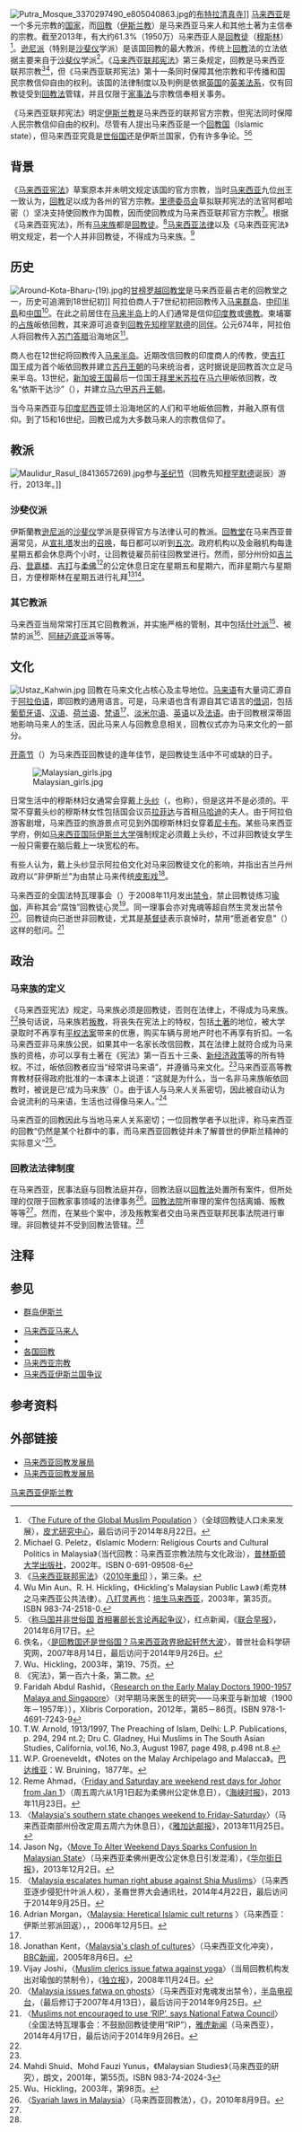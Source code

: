 {{noteTA
|1=zh-cn:泰米尔; zh-hk:泰米爾; zh-tw:坦米爾; zh-sg:淡米尔;
|2=zh-cn:伊斯兰教; zh-hk:伊斯蘭教; zh-tw:伊斯蘭教; zh-sg:伊斯兰教;
|3=zh-cn:清真寺; zh-hk:清真寺; zh-tw:清真寺; zh-sg:回教堂;
}}
[[File:Putra_Mosque_3370297490_e805040863.jpg|thumb]]的[[布特拉清真寺|布特拉清真寺]]]]
[[马来西亚|马来西亚]]是一个多元宗教的[[国家|国家]]，而[[回教|回教]]（[[伊斯兰教|伊斯兰教]]）是马来西亚马来人和其他土著为主信奉的宗教。截至2013年，有大约61.3%（1950万）马来西亚人是[[回教徒|回教徒]]（[[穆斯林|穆斯林]]）<ref>〈[http://features.pewforum.org/muslim-population-graphic/#/Malaysia The Future of the Global Muslim Population] {{Wayback|url=http://features.pewforum.org/muslim-population-graphic/#/Malaysia |date=20130428232858 }}〉（全球回教徒人口未来发展），[[皮尤研究中心|皮尤研究中心]]，最后访问于2014年8月22日。</ref>。[[逊尼派|逊尼派]]（特别是[[沙斐仪派|沙斐仪]]学派）是该国回教的最大教派，传统上[[回教|回教]]法的立法依据主要来自于[[沙斐仪|沙斐仪]]学派<ref>Michael G. Peletz，《Islamic Modern: Religious Courts and Cultural Politics in Malaysia》（当代回教：马来西亚宗教法院与文化政治），[[普林斯顿大学出版社|普林斯顿大学出版社]]，2002年。ISBN 0-691-09508-6</ref>。《[[马来西亚联邦宪法|马来西亚联邦宪法]]》第三条规定，回教是马来西亚联邦宗教<ref>《[[马来西亚宪法|马来西亚联邦宪法]]》（[http://www.agc.gov.my/images/Personalisation/Buss/pdf/Federal%20Consti%20(BI%20text).pdf 2010年重印]  {{webarchive|url=https://www.webcitation.org/6CaWV7ve3?url=http://www.agc.gov.my/images/Personalisation/Buss/pdf/Federal%20Consti%20%28BI%20text%29.pdf |date=2012-12-01 }}），第三条。</ref><ref>Wu Min Aun、R. H. Hickling，《Hickling's Malaysian Public Law》（希克林之马来西亚公共法律）。[[八打灵再也|八打灵再也]]：[[培生集团|培生马来西亚]]，2003年，第35页。ISBN 983-74-2518-0.</ref>，但《马来西亚联邦宪法》第十一条同时保障其他宗教和平传播和国民宗教信仰自由的权利。该国的法律制度以及判例是依据[[英格兰法律|英国]]的[[英美法系|英美法系]]，仅有回教徒受到[[伊斯兰教法|回教法]]管辖，并且仅限于[[家事法|家事法]]与宗教信奉相关事务。

《马来西亚联邦宪法》明定[[伊斯兰教|伊斯兰教]]是马来西亚的联邦官方宗教，但宪法同时保障人民宗教信仰自由的权利。尽管有人提出马来西亚是一个[[伊斯兰国_(政权形式)|回教国]]（Islamic state），但马来西亚究竟是[[世俗国|世俗国]]还是伊斯兰国家，仍有许多争论。{{NoteTag|参见：[[马来西亚伊斯兰国争议|马来西亚伊斯兰国争议]]}}<ref>〈[http://www.redotnews.com/seatoday/show/44102.html 称马国并非世俗国 首相署部长言论再起争议]〉，红点新闻，《[[联合早报|联合早报]]》，2014年6月17日。</ref><ref>佚名，〈[http://www.pacilution.com/ShowArticle.asp?ArticleID=924 是回教国还是世俗国？马来西亚政界掀起轩然大波]〉，普世社会科学研究网，2007年8月14日，最后访问于2014年9月26日。</ref>

==背景==
《[[马来西亚宪法|马来西亚宪法]]》草案原本并未明文规定该国的官方宗教，当时[[马来西亚|马来西亚]]九位[[马来西亚行政区划|州]]王一致认为，[[回教|回教]]足以成为各州的官方宗教。[[里德委员会|里德委员会]]草拟联邦宪法的法官阿都哈密（{{lang|ms|Abdul Hamid}}）坚决支持使回教作为国教，因而使回教成为马来西亚联邦官方宗教<ref>Wu、Hickling，2003年，第19、75页。</ref>。根据《马来西亚宪法》{{link-en|马来西亚宪法第一百六十条|Article 160 of the Constitution of Malaysia|第一百六十条}}，所有[[马来族|马来族]]都是[[回教徒|回教徒]]。<ref>《宪法》，第一百六十条，第二款。</ref>[[马来西亚法律制度|马来西亚法律]]以及《马来西亚宪法》明文规定，若一个人并非回教徒，不得成为马来族。<ref name="Rashid2012">Faridah Abdul Rashid，〈[http://books.google.com/books?id=LNu6b6uY7PgC&pg=PA85 Research on the Early Malay Doctors 1900-1957 Malaya and Singapore]〉（对早期马来医生的研究——马来亚与新加坡（1900年－1957年）），Xlibris Corporation，2012年，第85－86页。ISBN 978-1-4691-7243-9</ref>

==历史==
[[File:Around-Kota-Bharu-(19).jpg|thumb]]{{link-en|道北 (马来西亚)|Tumpat|道北}}的[[甘榜罗越回教堂|甘榜罗越回教堂]]是马来西亚最古老的回教堂之一，历史可追溯到18世纪初]]
阿拉伯商人于7世纪初把回教传入[[马来群岛|马来群岛]]、[[中印半島|中印半島]]和[[中国|中国]]<ref>T.W. Arnold, 1913/1997, The Preaching of Islam, Delhi: L.P. Publications, p. 294, 294 nt.2; Dru C. Gladney, Hui Muslims in The South Asian Studies, California, vol.16, No.3, August 1987, page 498, p.498 nt.8.</ref>。在此之前居住在[[马来半岛|马来半岛]]上的人们通常是信仰[[印度教|印度教]]或[[佛教|佛教]]。柬埔寨的[[占族|占族]]皈依回教，其来源可追查到[[伊斯兰教的先知|回教先知]][[穆罕默德|穆罕默德]]的[[萨哈巴|同伴]]{{link-en|哲赫什 (萨哈巴)|Jahsh ibn Riyab|哲赫什}}。公元674年，阿拉伯人将回教传入[[苏门答腊|苏门答腊]]沿海地区<ref>W.P. Groeneveldt，《Notes on the Malay Archipelago and Malacca》。[[雅加达|巴达维亚]]：W. Bruining，1877年。</ref>。

{{link-en|印度回教|Islam in India|印度回教徒}}商人也在12世纪将回教传入[[马来半岛|马来半岛]]。近期改信回教的印度商人的传教，使[[吉打|吉打]]国王{{link-en|苏丹慕查法沙一世|Sultan Mudzafar Shah I}}成为首个皈依回教并建立[[吉打苏丹王朝|苏丹王朝]]的马来统治者，这时据说是回教首次立足马来半岛。13世纪，[[新加坡王国|新加坡王国]]最后一位国王[[拜里米苏拉|拜里米苏拉]]在[[马六甲|马六甲]]皈依回教，改名“依斯干达沙”（{{lang|ms|Iskandar Shah}}），并建立[[马六甲苏丹王朝|马六甲苏丹王朝]]。

当今马来西亚与[[印度尼西亚|印度尼西亚]]领土沿海地区的人们和平地皈依回教，并融入原有信仰。到了15和16世纪，回教已成为大多数马来人的宗教信仰了。

==教派==
[[File:Maulidur_Rasul_(8413657269).jpg|thumb]]参与[[圣纪节|圣纪节]]（回教先知[[穆罕默德|穆罕默德]]诞辰）游行，2013年。]]

===沙斐仪派===
伊斯蘭教[[逊尼派|逊尼派]]的[[沙斐仪派|沙斐仪]]学派是获得官方与法律认可的教派。[[回教堂|回教堂]]在马来西亚普遍常见，从[[宣礼塔|宣礼塔]]发出的[[宣礼|召唤]]，每日都可以听到[[礼拜_(伊斯兰教)|五次]]。政府机构以及金融机构每逢星期五都会休息两个小时，让回教徒雇员前往回教堂进行{{link-en|聚礼拜|Jumu'ah|礼拜}}。然而，部分州份如[[吉兰丹|吉兰丹]]、[[登嘉楼|登嘉楼]]、[[吉打|吉打]]与[[柔佛|柔佛]]<ref>Reme Ahmad，〈[http://www.straitstimes.com/breaking-news/se-asia/story/friday-and-saturday-are-weekend-rest-days-johor-jan-1-20131123 Friday and Saturday are weekend rest days for Johor from Jan 1]〉（周五周六从1月1日起为柔佛州公定休息日），《[[海峡时报|海峡时报]]》，2013年11月23日。</ref>的公定休息日定在星期五和星期六，而非星期六与星期日，方便穆斯林在星期五进行礼拜<ref>〈[http://www.thejakartapost.com/news/2013/11/25/malaysias-southern-state-changes-weekend-friday-saturday.html Malaysia's southern state changes weekend to Friday-Saturday]〉（马来西亚南部州份改定周五周六为休息日），《[[雅加达邮报|雅加达邮报]]》，2013年11月25日。</ref><ref>Jason Ng，〈[http://blogs.wsj.com/searealtime/2013/12/02/move-to-alter-weekend-days-sparks-confusion-in-malaysian-state/ Move To Alter Weekend Days Sparks Confusion In Malaysian State]〉（马来西亚柔佛州更改公定休息日引发混淆），《[[华尔街日报|华尔街日报]]》，2013年12月2日。</ref>。

===其它教派===
马来西亚当局常常打压其它回教教派，并实施严格的管制，其中包括[[什叶派|什叶派]]<ref>〈[http://www.abna.ir/english/service/east-asia/archive/2014/04/22/604031/story.html Malaysia escalates human right abuse against Shia Muslims]〉（马来西亚逐步侵犯什叶派人权），圣裔世界大会通讯社，2014年4月22日，最后访问于2014年9月25日。</ref>、被禁的{{link-en|澳尔根|Al-Arqam}}派<ref>Adrian Morgan，〈[http://www.speroforum.com/site/article.asp?id=6922 Malaysia: Heretical Islamic cult returns] {{Wayback|url=http://www.speroforum.com/site/article.asp?id=6922 |date=20141006124149 }}〉（马来西亚：伊斯兰邪派回返），{{link-en|斯佩罗新闻|Spero News}}，2006年12月5日。</ref>、[[阿赫迈底亚|阿赫迈底亚]]派等等。
{{clear}}

==文化==
[[File:Ustaz_Kahwin.jpg|thumb]]
回教在马来文化{{里}}占核心及主导地位。[[马来语|马来语]]有大量词汇源自于[[阿拉伯语|阿拉伯语]]，即回教的通用语言。可是，马来语也含有源自其它语言的[[借词|借词]]，包括[[葡萄牙语|葡萄牙语]]、[[汉语|汉语]]、[[荷兰语|荷兰语]]、[[梵语|梵语]]<ref name="Rashid2012"/>、[[淡米尔语|淡米尔语]]、[[英语|英语]]以及[[法语|法语]]。由于回教根深蒂固地影响马来人的生活，因此马来人与回教息息相关，回教仪式亦为马来文化的一部分。

[[开斋节|开斋节]]（{{lang|ms|Hari Raya Aidilfitri}}）为马来西亚回教徒的逢年佳节，是回教徒生活中不可或缺的日子。

[[File:Malaysian_girls.jpg|thumb]]

日常生活中的穆斯林妇女通常会穿戴上[[希贾布|头纱]]（{{lang|ms|tudung}}，也称{{lang|ms|hijab}}），但是这并不是必须的。平常不穿戴头纱的穆斯林女性包括国会议员[[拉菲达|拉菲达]]与首相[[马哈迪·莫哈末|马哈迪]]的夫人。由于阿拉伯游客剧增，马来西亚的旅游景点可见到外国穆斯林妇女穿着[[尼卡布|尼卡布]]。某些马来西亚学府，例如[[马来西亚国际伊斯兰大学|马来西亚国际伊斯兰大学]]强制规定必须戴上头纱，不过非回教徒女学生一般只需要在脑后戴上一块宽松的布。

有些人认为，戴上头纱显示阿拉伯文化对马来回教徒文化的影响，并指出吉兰丹州政府以“非伊斯兰”为由禁止马来传统[[哇扬皮影偶戏|皮影戏]]<ref>Jonathan Kent，〈[http://news.bbc.co.uk/2/hi/programmes/from_our_own_correspondent/4749379.stm Malaysia's clash of cultures]〉（马来西亚文化冲突），[[BBC新闻|BBC新闻]]，2005年8月6日。</ref>。

马来西亚的全国法特瓦理事会（{{lang|en|National Fatwa Council}}）于2008年11月发出[[伊斯兰教令|禁令]]，禁止回教徒练习[[瑜伽|瑜伽]]，声称其会“腐蚀”回教徒心灵<ref>Vijay Joshi，〈[http://www.independent.co.uk/news/world/asia/muslim-clerics-issue-fatwa-against-yoga-1032372.html Muslim clerics issue fatwa against yoga]〉（当局回教机构发出对瑜伽的禁制令），《[[独立报|独立报]]》，2008年11月24日。</ref>。同一理事会亦对鬼魂等超自然生灵发出禁令<ref>〈[http://www.aljazeera.com/news/asia-pacific/2007/04/200852513106697452.html Malaysia issues fatwa on ghosts]〉（马来西亚对鬼魂发出禁令），[[半岛电视台|半岛电视台]]，（最后修订于2007年4月13日），最后访问于2014年9月25日。</ref>。回教徒向已逝世非回教徒，尤其是[[基督教|基督徒]]表示哀悼时，禁用“愿逝者安息”（{{lang-en|Rest in peace}}）这样的慰问。<ref>〈[https://my.news.yahoo.com/muslims-not-encouraged-rip-says-national-fatwa-council-121641600.html Muslims not encouraged to use ‘RIP’, says National Fatwa Council]〉（全国法特瓦理事会：不鼓励回教徒使用“RIP”），[[雅虎新闻|雅虎新闻]]（马来西亚），2014年4月17日，最后访问于2014年9月26日。</ref>

==政治==

===马来族的定义===
《马来西亚宪法》规定，马来族必须是回教徒，否则在法律上，不得成为马来族。<ref name="Rashid2012"/>换句话说，马来族若[[叛教_(伊斯兰教)|叛教]]，将丧失在宪法上的特权，包括[[马来西亚土著|土著]]的地位，被大学录取时不再享有[[平权法案|平权法案]]带来的优惠，购买车辆与房地产时也不再享有折扣。一名马来西亚非马来族公民，如果其中一名家长改信回教，其在法律上就符合成为马来族的资格，亦可以享有土著在《宪法》第一百五十三条、[[新经济政策_(马来西亚)|新经济政策]]等的所有特权。不过，皈依回教者应当“经常讲马来语”，并遵循马来文化。<ref name="Rashid2012"/>马来西亚高等教育教材获得政府批准的一本课本上说道：“这就是为什么，当一名非马来族皈依回教时，被说是已‘成为马来族’（{{lang|ms|masuk Melayu}}）。由于该人与马来人关系密切，因此被自动认为会说流利的马来语，生活也过得像马来人。”<ref>Mahdi Shuid、Mohd Fauzi Yunus，《Malaysian Studies》（马来西亚的研究），朗文，2001年，第55页。ISBN 983-74-2024-3</ref>

马来西亚的回教因此与当地马来人关系密切；一位回教学者予以批评，称马来西亚的回教“仍然是某个社群中的事，而马来西亚回教徒并未了解普世的伊斯兰精神的实际意义”<ref>Wu、Hickling，2003年，第98页。</ref>。

===回教法法律制度===
在马来西亚，民事法庭与回教法庭并存，回教法庭以[[伊斯兰教法|回教法]]处置所有案件，但所处理的仅限于回教家事领域的法律事务<ref name="borneopost">〈[http://www.theborneopost.com/2010/08/09/syariah-laws-in-malaysia/ Syariah laws in Malaysia]〉（马来西亚回教法），《{{link-en|婆罗洲邮报|The Borneo Post}}》，2010年8月9日。</ref>。[[回教法院|回教法院]]所审理的案件包括离婚、叛教等等<ref name="borneopost"/>。然而，在某些个案中，涉及叛教案者交由马来西亚联邦民事法院进行审理。非回教徒并不受到回教法管辖。<ref name="borneopost"/>

==注释==
<references group="註" />

==参见==
{{portalbox|马来西亚|伊斯兰教|宗教}}

* [[群岛伊斯兰|群岛伊斯兰]]

*[[马来西亚马来人|马来西亚马来人]]
*{{link-en|马来西亚宗教自由|Freedom of religion in Malaysia}}
*[[各国回教|各国回教]]
*[[马来西亚宗教|马来西亚宗教]]
*[[马来西亚伊斯兰国争议|马来西亚伊斯兰国争议]]

==参考资料==
{{reflist|2}}

==外部链接==
*[http://www.islam.gov.my/ 马来西亚回教发展局]{{ms icon}}
*[http://www.islam.gov.my/en 马来西亚回教发展局]{{en icon}}

{{亚洲题目|伊斯兰教}}

[[Category:马来西亚伊斯兰教|]]